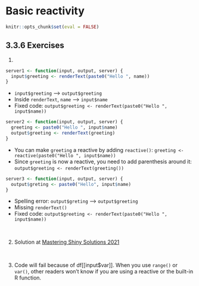 # Basic reactivity

```r
knitr::opts_chunk$set(eval = FALSE)
```


## 3.3.6 Exercises {-}

1.

```r
server1 <- function(input, output, server) {
  input$greeting <- renderText(paste0("Hello ", name))
}
```

- `input$greeting` --> `output$greeting`
- Inside `renderText`, `name` --> `input$name` 
- Fixed code:  `output$greeting <- renderText(paste0("Hello ", input$name))`


```r
server2 <- function(input, output, server) {
  greeting <- paste0("Hello ", input$name)
  output$greeting <- renderText(greeting)
}
```

- You can make `greeting` a reactive by adding `reactive()`: `greeting <- reactive(paste0("Hello ", input$name))`
- Since `greeting` is now a reactive, you need to add parenthesis around it: `output$greeting <- renderText(greeting())`


```r
server3 <- function(input, output, server) {
  output$greting <- paste0("Hello", input$name)
}
```

- Spelling error: `output$greting` --> `output$greeting`
- Missing `renderText()`
- Fixed code: `output$greeting <- renderText(paste0("Hello ", input$name))`

<br>

2. Solution at [Mastering Shiny Solutions 2021](https://mastering-shiny-solutions.org/basic-reactivity.html#solution-15)

<br>

3. Code will fail because of df[[input$var]]. When you use `range()` or `var()`, other readers won't know if you are using a reactive or the built-in R function. 